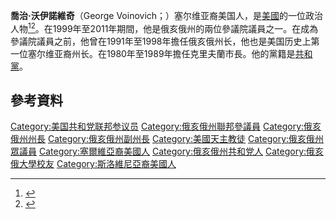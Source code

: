 '''喬治·沃伊諾維奇'''（George Voinovich；{{bd|1936年|7月15日|2016年|6月12日|}}）塞尔维亚裔美国人，是[[美國|美國]]的一位政治人物<ref>{{Cite web |url=http://birth-records.mooseroots.com/l/5387064/Voinovich |title=存档副本 |access-date=2016-01-04 |archive-url=https://archive.is/20160105192142/http://birth-records.mooseroots.com/l/5387064/Voinovich |archive-date=2016-01-05 |dead-url=yes }}</ref><ref>{{cite web |url=http://collinwoodalumni.com/Josephine_Voinovich.html |title=存档副本 |accessdate=2016-06-12 |deadurl=yes |archiveurl=https://web.archive.org/web/20160304185354/http://collinwoodalumni.com/Josephine_Voinovich.html |archivedate=2016-03-04 }}</ref>。在1999年至2011年期間，他是俄亥俄州的兩位參議院議員之一。在成為參議院議員之前，他曾在1991年至1998年擔任俄亥俄州长，他也是美国历史上第一位塞尔维亚裔州长。在1980年至1989年擔任克里夫蘭市長。他的黨籍是[[共和黨_(美國)|共和黨]]。

== 參考資料 ==
{{reflist}}

{{DEFAULTSORT: Voinovich, George}}
[[Category:美国共和党联邦参议员|Category:美国共和党联邦参议员]]
[[Category:俄亥俄州聯邦參議員|Category:俄亥俄州聯邦參議員]]
[[Category:俄亥俄州州長|Category:俄亥俄州州長]]
[[Category:俄亥俄州副州長|Category:俄亥俄州副州長]]
[[Category:美國天主教徒|Category:美國天主教徒]]
[[Category:俄亥俄州眾議員|Category:俄亥俄州眾議員]]
[[Category:塞爾維亞裔美國人|Category:塞爾維亞裔美國人]]
[[Category:俄亥俄州共和党人|Category:俄亥俄州共和党人]]
[[Category:俄亥俄大學校友|Category:俄亥俄大學校友]]
[[Category:斯洛維尼亞裔美國人|Category:斯洛維尼亞裔美國人]]